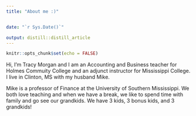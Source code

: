 ```yaml
---
title: "About me :)"


date: "`r Sys.Date()`"

output: distill::distill_article
---
```


```r
knitr::opts_chunk$set(echo = FALSE)

```
Hi, I'm Tracy Morgan and I am an Accounting and Business teacher for Holmes Commuity College and an adjunct instructor for Mississippi College.  I live in Clinton, MS with my husband Mike.  

Mike is a professor of Finance at the University of Southern Mississippi.  We both love teaching and when we have a break, we like to spend time with family and go see our grandkids.  We have 3 kids, 3 bonus kids, and 3 grandkids!  

  
